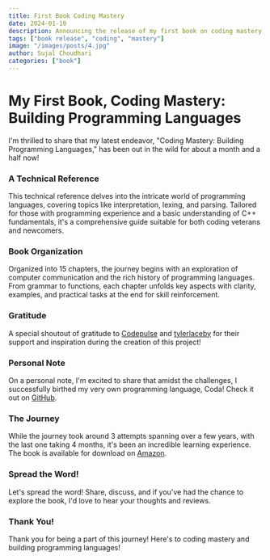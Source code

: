 ```yaml
---
title: First Book Coding Mastery
date: 2024-01-10
description: Announcing the release of my first book on coding mastery.
tags: ["book release", "coding", "mastery"]
image: "/images/posts/4.jpg"
author: Sujal Choudhari
categories: ["book"]
---
```


# My First Book, Coding Mastery: Building Programming Languages

I'm thrilled to share that my latest endeavor, "Coding Mastery: Building Programming Languages," has been out in the wild for about a month and a half now!

### A Technical Reference

This technical reference delves into the intricate world of programming languages, covering topics like interpretation, lexing, and parsing. Tailored for those with programming experience and a basic understanding of C++ fundamentals, it's a comprehensive guide suitable for both coding veterans and newcomers.

### Book Organization

Organized into 15 chapters, the journey begins with an exploration of computer communication and the rich history of programming languages. From grammar to functions, each chapter unfolds key aspects with clarity, examples, and practical tasks at the end for skill reinforcement.

### Gratitude

A special shoutout of gratitude to [Codepulse](https://lnkd.in/gCbeHcnT) and [tylerlaceby](https://lnkd.in/g6-rgq5J) for their support and inspiration during the creation of this project!

### Personal Note

On a personal note, I'm excited to share that amidst the challenges, I successfully birthed my very own programming language, Coda! Check it out on [GitHub](https://lnkd.in/gyaU73mT).

### The Journey

While the journey took around 3 attempts spanning over a few years, with the last one taking 4 months, it's been an incredible learning experience. The book is available for download on [Amazon](https://a.co/d/1fkELt0).

### Spread the Word!

Let's spread the word! Share, discuss, and if you've had the chance to explore the book, I'd love to hear your thoughts and reviews.

### Thank You!

Thank you for being a part of this journey! Here's to coding mastery and building programming languages!
